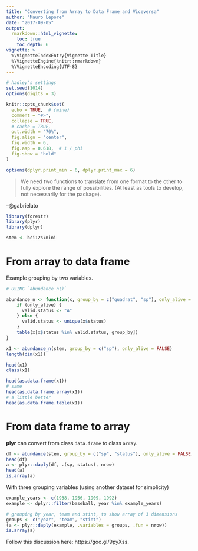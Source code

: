 ```yaml
---
title: "Converting from Array to Data Frame and Viceversa"
author: "Mauro Lepore"
date: "2017-09-05"
output: 
  rmarkdown::html_vignette:
    toc: true
    toc_depth: 6
vignette: >
  %\VignetteIndexEntry{Vignette Title}
  %\VignetteEngine{knitr::rmarkdown}
  %\VignetteEncoding{UTF-8}
---
```


```r
# hadley's settings
set.seed(1014)
options(digits = 3)

knitr::opts_chunk$set(
  echo = TRUE,  # {mine}
  comment = "#>",
  collapse = TRUE,
  # cache = TRUE,
  out.width = "70%",
  fig.align = "center",
  fig.width = 6,
  fig.asp = 0.618,  # 1 / phi
  fig.show = "hold"
)

options(dplyr.print_min = 6, dplyr.print_max = 6)
```

> We need two functions to translate from one format to the other to fully
explore the range of possibilities. (At least as tools to develop, not
necessarily for the package).

--\@gabrielato



```r
library(forestr)
library(plyr)
library(dplyr)

stem <- bci12s7mini
```



# From array to data frame

Example grouping by two variables.

```r
# USING `abundance_n()`

abundance_n <- function(x, group_by = c("quadrat", "sp"), only_alive = TRUE) {
    if (only_alive) {
      valid.status <- "A"
    } else {
      valid.status <- unique(x$status)
    }
    table(x[x$status %in% valid.status, group_by])
}

x1 <- abundance_n(stem, group_by = c("sp"), only_alive = FALSE)
length(dim(x1))

head(x1)
class(x1)

head(as.data.frame(x1))
# same
head(as.data.frame.array(x1))
# a little better
head(as.data.frame.table(x1))
```



# From data frame to array

__plyr__ can convert from class `data.frame` to class `array`.

```r
df <- abundance(stem, group_by = c("sp", "status"), only_alive = FALSE)
head(df)
a <- plyr::daply(df, .(sp, status), nrow)
head(a)
is.array(a)
```

With three grouping variables (using another dataset for simplicity)

```r
example_years <- c(1938, 1956, 1909, 1992)
example <- dplyr::filter(baseball, year %in% example_years)

# grouping by year, team and stint, to show array of 3 dimensions
groups <- c("year", "team", "stint")
(a <- plyr::daply(example, .variables = groups, .fun = nrow))
is.array(a)
```

Follow this discussion here: https://goo.gl/9pyXss.

